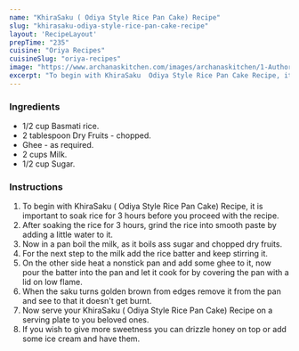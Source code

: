 ---
name: "KhiraSaku ( Odiya Style Rice Pan Cake) Recipe"
slug: "khirasaku-odiya-style-rice-pan-cake-recipe"
layout: 'RecipeLayout'
prepTime: "235"
cuisine: "Oriya Recipes"
cuisineSlug: "oriya-recipes"
image: "https://www.archanaskitchen.com/images/archanaskitchen/1-Author/roshni/Khirasaku_Recipe_Oriya_Style_Rice_Pancake-1.jpg"
excerpt: "To begin with KhiraSaku  Odiya Style Rice Pan Cake Recipe, it is important to soak rice for 3 hours before you proceed with the recipe"
---

### Ingredients

- 1/2 cup Basmati rice.
- 2 tablespoon Dry Fruits - chopped.
- Ghee - as required.
- 2 cups Milk.
- 1/2 cup Sugar.

### Instructions

1. To begin with KhiraSaku ( Odiya Style Rice Pan Cake) Recipe, it is important to soak rice for 3 hours before you proceed with the recipe.
1. After soaking the rice for 3 hours, grind the rice into smooth paste by adding a little water to it.
1. Now in a pan boil the milk, as it boils ass sugar and chopped dry fruits.
1. For the next step to the milk add the rice batter and keep stirring it.
1. On the other side heat a nonstick pan and add some ghee to it, now pour the batter into the pan and let it cook for by covering the pan with a lid on low flame.
1. When the saku turns golden brown from edges remove it from the pan and see to that it doesn't get burnt.
1. Now serve your KhiraSaku ( Odiya Style Rice Pan Cake) Recipe on a serving plate to you beloved ones.
1. If you wish to give more sweetness you can drizzle honey on top or add some ice cream and have them.

